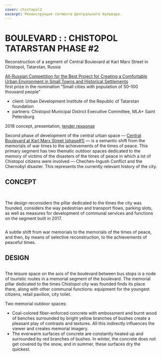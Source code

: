 ```yaml
---
cover: chistopol2
excerpt: Реконструкция сегмента Центрального бульвара.
---
```


# BOULEVARD : : CHISTOPOL TATARSTAN PHASE #2

Reconstruction of a segment of Central Boulevard at Karl Marx Street in Chistopol, Tatarstan, Russia

[All-Russian Competition for the Best Project for Creating a Comfortable Urban Environment in Small Towns and Historical Settlements](https://konkurs.gorodsreda.ru)<br/>
first prize in the nomination “Small cities with population of 50–100 thousand people”

- client: Urban Development Institute of the Republic of Tatarstan foundation
- partners: Chistopol Municipal District Executive Committee, MLA+ Saint Petersburg

2018 concept, presentation, [tender response](https://issuu.com/unit4/docs/proposal_chistopol_2018)

Second phase of development of the central urban space — [Central Boulevard at Karl Marx Street (phase#1)](/chistopol) — is a semantic shift from the memorials of war times to the achievements of the times of peace. This primary segment has two thematic outdoor spaces dedicated to the memory of victims of the disasters of the times of peace in which a lot of Chistopol citizens were involved — Chechen-Ingush Conflict and the Chernobyl disaster. This represents the currently relevant history of the city.

## CONCEPT

<Carousel effect=crossfade>
	<Image src="https://unitcdn.tmshv.com/chistopol2_08_1_df7bebde8f.jpg" alt="" />
	<Image src="https://unitcdn.tmshv.com/chistopol2_08_2_10bb0c5fc2.jpg" alt="" />
	<Image src="https://unitcdn.tmshv.com/chistopol2_08_3_6fedce4b1e.jpg" alt="" />
	<Image src="https://unitcdn.tmshv.com/chistopol2_08_4_7e93d75650.jpg" alt="" />
	<Image src="https://unitcdn.tmshv.com/chistopol2_08_5_18232a37b5.jpg" alt="" />
	<Image src="https://unitcdn.tmshv.com/chistopol2_08_6_69940fcdde.jpg" alt="" />
</Carousel>

The design reconsiders the pillar dedicated to the times the city was founded, considers the way pedestrian and transport flows, parking slots, as well as measures for development of communal services and functions on the segment built in 2017.

<Image src="https://unitcdn.tmshv.com/chistopol2_03_129acb26e0.jpg" alt="" />

A subtle shift from war memorials to the memorials of the times of peace, and then, by means of selective reconstruction, to the achievements of peaceful times.

## DESIGN

<Image src="https://unitcdn.tmshv.com/chistopol2_04_f0f624b848.jpg" alt="" />

The leisure space on the axis of the boulevard between bus stops is a node of touristic routes in a memorial segment of the boulevard. The memorial pillar dedicated to the times Chistopol city was founded finds its place there, along with other communal functions: equipment for the youngest citizens, retail pavilion, city toilet.

Two memorial outdoor spaces:
- Coal-colored fiber-enforced concrete with embossment and burnt wood of benches surrounded by bright yellow branches of bushes create a pleasant play of contrasts and textures. All this indirectly influences the viewer and creates memorial imagery.
- The everwarm surfaces of concrete are constantly heated up and surrounded by red branches of bushes. In winter, the concrete does not get covered by the snow, and in summer, these surfaces dry the quickest.

<Image src="https://unitcdn.tmshv.com/chistopol2_06_7972d7a33d.jpg" alt="" />

<Image src="https://unitcdn.tmshv.com/chistopol2_07_c79e8f1552.jpg" alt="" />

